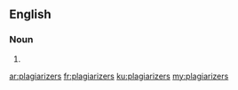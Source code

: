 ==English==

===Noun===
{{head|en|plural}}

# {{plural of|plagiarizer|lang=en}}

[[ar:plagiarizers]]
[[fr:plagiarizers]]
[[ku:plagiarizers]]
[[my:plagiarizers]]